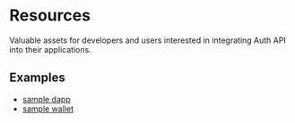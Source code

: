 
# Resources

Valuable assets for developers and users interested in integrating Auth API into their applications.

<!--Todo: Prettify this section-->

## Examples

- [sample dapp](https://react-auth-dapp.walletconnect.com/)
- [sample wallet](https://react-auth-wallet.walletconnect.com/)
